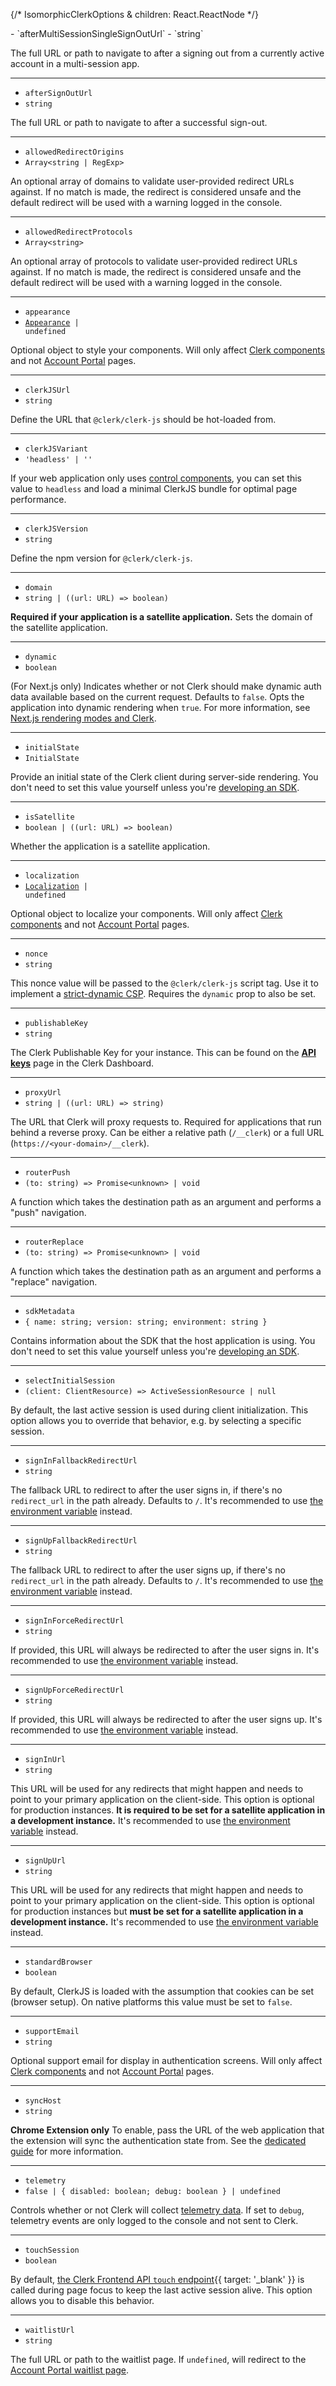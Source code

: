 {/* IsomorphicClerkOptions & children: React.ReactNode */}

<Properties>
  - `afterMultiSessionSingleSignOutUrl`
  - `string`

  The full URL or path to navigate to after a signing out from a currently active account in a multi-session app.

  ---

  - `afterSignOutUrl`
  - `string`

  The full URL or path to navigate to after a successful sign-out.

  ---

  - `allowedRedirectOrigins`
  - `Array<string | RegExp>`

  An optional array of domains to validate user-provided redirect URLs against. If no match is made, the redirect is considered unsafe and the default redirect will be used with a warning logged in the console.

  ---

  - `allowedRedirectProtocols`
  - `Array<string>`

  An optional array of protocols to validate user-provided redirect URLs against. If no match is made, the redirect is considered unsafe and the default redirect will be used with a warning logged in the console.

  ---

  - `appearance`
  - <code>[Appearance](/docs/customization/overview) | undefined</code>

  Optional object to style your components. Will only affect [Clerk components][components-ref] and not [Account Portal][ap-ref] pages.

  ---

  - `clerkJSUrl`
  - `string`

  Define the URL that `@clerk/clerk-js` should be hot-loaded from.

  ---

  - `clerkJSVariant`
  - `'headless' | ''`

  If your web application only uses [control components](/docs/components/overview#control-components), you can set this value to `headless` and load a minimal ClerkJS bundle for optimal page performance.

  ---

  - `clerkJSVersion`
  - `string`

  Define the npm version for `@clerk/clerk-js`.

  ---

  - `domain`
  - `string | ((url: URL) => boolean)`

  **Required if your application is a satellite application.** Sets the domain of the satellite application.

  ---

  - `dynamic`
  - `boolean`

  (For Next.js only) Indicates whether or not Clerk should make dynamic auth data available based on the current request. Defaults to `false`. Opts the application into dynamic rendering when `true`. For more information, see [Next.js rendering modes and Clerk](/docs/references/nextjs/rendering-modes).

  ---

  - `initialState`
  - `InitialState`

  Provide an initial state of the Clerk client during server-side rendering. You don't need to set this value yourself unless you're [developing an SDK](/docs/references/sdk/overview).

  ---

  - `isSatellite`
  - `boolean | ((url: URL) => boolean)`

  Whether the application is a satellite application.

  ---

  - `localization`
  - <code>[Localization](/docs/customization/localization) | undefined</code>

  Optional object to localize your components. Will only affect [Clerk components][components-ref] and not [Account Portal][ap-ref] pages.

  ---

  - `nonce`
  - `string`

  This nonce value will be passed to the `@clerk/clerk-js` script tag. Use it to implement a [strict-dynamic CSP](/docs/security/clerk-csp#implementing-a-strict-dynamic-csp). Requires the `dynamic` prop to also be set.

  ---

  - `publishableKey`
  - `string`

  The Clerk Publishable Key for your instance. This can be found on the [**API keys**](https://dashboard.clerk.com/last-active?path=api-keys) page in the Clerk Dashboard.

  ---

  - `proxyUrl`
  - `string | ((url: URL) => string)`

  The URL that Clerk will proxy requests to. Required for applications that run behind a reverse proxy. Can be either a relative path (`/__clerk`) or a full URL (`https://<your-domain>/__clerk`).

  ---

  - `routerPush`
  - `(to: string) => Promise<unknown> | void`

  A function which takes the destination path as an argument and performs a "push" navigation.

  ---

  - `routerReplace`
  - `(to: string) => Promise<unknown> | void`

  A function which takes the destination path as an argument and performs a "replace" navigation.

  ---

  - `sdkMetadata`
  - `{ name: string; version: string; environment: string }`

  Contains information about the SDK that the host application is using. You don't need to set this value yourself unless you're [developing an SDK](/docs/references/sdk/overview).

  ---

  - `selectInitialSession`
  - `(client: ClientResource) => ActiveSessionResource | null`

  By default, the last active session is used during client initialization. This option allows you to override that behavior, e.g. by selecting a specific session.

  ---

  - `signInFallbackRedirectUrl`
  - `string`

  The fallback URL to redirect to after the user signs in, if there's no `redirect_url` in the path already. Defaults to `/`. It's recommended to use [the environment variable](/docs/deployments/clerk-environment-variables#sign-in-and-sign-up-redirects) instead.

  ---

  - `signUpFallbackRedirectUrl`
  - `string`

  The fallback URL to redirect to after the user signs up, if there's no `redirect_url` in the path already. Defaults to `/`. It's recommended to use [the environment variable](/docs/deployments/clerk-environment-variables#sign-in-and-sign-up-redirects) instead.

  ---

  - `signInForceRedirectUrl`
  - `string`

  If provided, this URL will always be redirected to after the user signs in. It's recommended to use [the environment variable](/docs/deployments/clerk-environment-variables#sign-in-and-sign-up-redirects) instead.

  ---

  - `signUpForceRedirectUrl`
  - `string`

  If provided, this URL will always be redirected to after the user signs up. It's recommended to use [the environment variable](/docs/deployments/clerk-environment-variables#sign-in-and-sign-up-redirects) instead.

  ---

  - `signInUrl`
  - `string`

  This URL will be used for any redirects that might happen and needs to point to your primary application on the client-side. This option is optional for production instances. **It is required to be set for a satellite application in a development instance.** It's recommended to use [the environment variable](/docs/deployments/clerk-environment-variables#sign-in-and-sign-up-redirects) instead.

  ---

  - `signUpUrl`
  - `string`

  This URL will be used for any redirects that might happen and needs to point to your primary application on the client-side. This option is optional for production instances but **must be set for a satellite application in a development instance.** It's recommended to use [the environment variable](/docs/deployments/clerk-environment-variables#sign-in-and-sign-up-redirects) instead.

  ---

  - `standardBrowser`
  - `boolean`

  By default, ClerkJS is loaded with the assumption that cookies can be set (browser setup). On native platforms this value must be set to `false`.

  ---

  - `supportEmail`
  - `string`

  Optional support email for display in authentication screens. Will only affect [Clerk components][components-ref] and not [Account Portal][ap-ref] pages.

  ---

  - `syncHost`
  - `string`

  **Chrome Extension only** To enable, pass the URL of the web application that the extension will sync the authentication state from. See the [dedicated guide](/docs/references/chrome-extension/sync-host) for more information.

  ---

  - `telemetry`
  - `false | { disabled: boolean; debug: boolean } | undefined`

  Controls whether or not Clerk will collect [telemetry data](/docs/telemetry). If set to `debug`, telemetry events are only logged to the console and not sent to Clerk.

  ---

  - `touchSession`
  - `boolean`

  By default, [the Clerk Frontend API `touch` endpoint](/docs/reference/frontend-api/tag/sessions/post/v1/client/sessions/{session_id}/touch){{ target: '_blank' }} is called during page focus to keep the last active session alive. This option allows you to disable this behavior.

  ---

  - `waitlistUrl`
  - `string`

  The full URL or path to the waitlist page. If `undefined`, will redirect to the [Account Portal waitlist page](/docs/account-portal/overview#waitlist).
</Properties>

[components-ref]: /docs/components/overview

[ap-ref]: /docs/account-portal/overview
